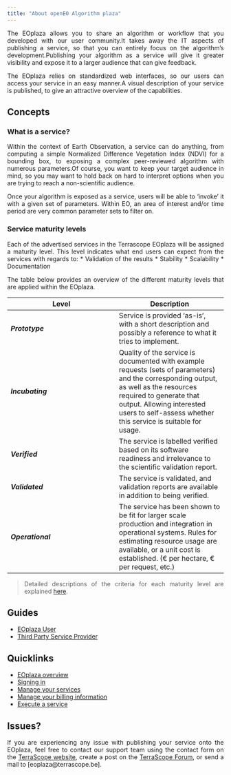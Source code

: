 ```yaml
---
title: "About openEO Algorithm plaza"
---
```


<div style="text-align: justify">

The EOplaza allows you to share an algorithm or workflow that you developed with our user community.It takes away the IT aspects of publishing a service, so that you can entirely focus on the algorithm's development.Publishing your algorithm as a service will give it greater visibility and expose it to a larger audience that can give feedback.

The EOplaza relies on standardized web interfaces, so our users can access your service in an easy manner.A visual description of your service is published, to give an attractive overview of the capabilities.

## Concepts

### What is a service?

Within the context of Earth Observation, a service can do anything, from computing a simple Normalized Difference Vegetation Index (NDVI) for a bounding box, to exposing a complex peer-reviewed algorithm with numerous parameters.Of course, you want to keep your target audience in mind, so you may want to hold back on hard to interpret options when you are trying to reach a non-scientific audience.

Once your algorithm is exposed as a service, users will be able to 'invoke' it with a given set of parameters. 
Within EO, an area of interest and/or time period are very common parameter sets to filter on.

### Service maturity levels

Each of the advertised services in the Terrascope EOplaza will be assigned a maturity level. This level indicates what end users can expect from the services with regards to:
* Validation of the results
* Stability
* Scalability
* Documentation

The table below provides an overview of the different maturity levels that are applied within the EOplaza.

| Level | Description |
| --- | --- |
| _**Prototype**_ | Service is provided ‘as-is’, with a short description and possibly a reference to what it tries to implement. |
| _**Incubating**_ | Quality of the service is documented with example requests (sets of parameters) and the corresponding output, as well as the resources required to generate that output. Allowing interested users to self-assess whether this service is suitable for usage. |
| _**Verified**_ | The service is labelled verified based on its software readiness and irrelevance to the scientific validation report. |
| _**Validated**_ | The service is validated, and validation reports are available in addition to being verified.
| _**Operational**_ | The service has been shown to be fit for larger scale production and integration in operational systems. Rules for estimating resource usage are available, or a unit cost is established. (€ per hectare, € per request, etc.) |

> Detailed descriptions of the criteria for each maturity level are explained [here](ServiceMaturity.qmd).

## Guides
* [EOplaza User](UserGuide.qmd)
* [Third Party Service Provider](ServiceProviderGuide.qmd)

## Quicklinks

* [EOplaza overview](Overview.qmd)
* [Signing in](SignIn.qmd)
* [Manage your services](ManageService.qmd)
* [Manage your billing information](ManageBilling.qmd)
* [Execute a service](ExecuteService.qmd)


## Issues?
If you are experiencing any issue with publishing your service onto the EOplaza, feel free to contact our support team using the contact form on the [TerraScope website](), create a post on the [TerraScope Forum](), or send a mail to [eoplaza@terrascope.be]. 

</div>  
